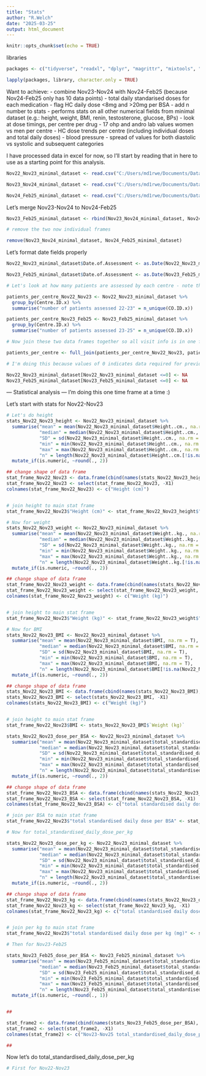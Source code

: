 ```yaml
---
title: "Stats"
author: "R.Welch"
date: "2025-03-25"
output: html_document
---
```


```r
knitr::opts_chunk$set(echo = TRUE)
```

libraries
```r
packages <- c("tidyverse", "readxl", "dplyr", "magrittr", "mixtools", "emmeans", "readr","data.table", "lubridate", "ggplot2", "skimr", "ggstatsplot","summarytools", "knitr", "here", "ggthemes", "Amelia", "tidyr", "naniar", "stringr", "janitor")

lapply(packages, library, character.only = TRUE)
```

Want to achieve:
- combine Nov23-Nov24 with Nov24-Feb25 (because Nov24-Feb25 only has 10 data points)
- total daily standarised doses for each medication
- flag HC daily dose <8mg and >20mg per BSA
- add n number to stats
- performs stats on all other numerical fields from minimal dataset (e.g.: height,         weight, BMI, renin, testosterone, glucose, BPs)
- look at dose timings, per centre per drug
- 17 ohp and andro lab values women vs men per centre
- HC dose trends per centre (including individual doses and total daily doses)
- blood pressure - spread of values for both diastolic vs systolic and subsequent        categories

I have processed data in excel for now, so I'll start by reading that in here to use as a starting point for this analysis.


```r
Nov22_Nov23_minimal_dataset <- read.csv("C:/Users/md1rwe/Documents/Data extractions from I-CAH/Feb 2025/SDM_stats/data/Nov22-Nov23.csv", header=T, na.strings= c("", "NA"))

Nov23_Nov24_minimal_dataset <- read.csv("C:/Users/md1rwe/Documents/Data extractions from I-CAH/Feb 2025/SDM_stats/data/Nov23-Nov24.csv", header=T, na.strings= c("", "NA"))

Nov24_Feb25_minimal_dataset <- read.csv("C:/Users/md1rwe/Documents/Data extractions from I-CAH/Feb 2025/SDM_stats/data/Feb25-Nov24.csv", header=T, na.strings= c("", "NA"))
```


Let's merge Nov23-Nov24 to Nov24-Feb25
```r
Nov23_Feb25_minimal_dataset <- rbind(Nov23_Nov24_minimal_dataset, Nov24_Feb25_minimal_dataset)

# remove the two now individual frames

remove(Nov23_Nov24_minimal_dataset, Nov24_Feb25_minimal_dataset)
```

Let's format date fields properly
```r
Nov22_Nov23_minimal_dataset$Date.of.Assessment <- as.Date(Nov22_Nov23_minimal_dataset$Date.of.Assessment, format = "%d/%m/%Y")

Nov23_Feb25_minimal_dataset$Date.of.Assessment <- as.Date(Nov23_Feb25_minimal_dataset$Date.of.Assessment, format = "%d/%m/%Y")
```

```r
# Let's look at how many patients are assessed by each centre - note that this is different from the number of patients recruited (because not every patient has necessarily been assessed). If a patient has NOT been assessed then there will be NO ENTRY into SDM registry for that patient, therefore they are, for all intents and purposes, non-existent in this analysis since there is no record of them.

patients_per_centre_Nov22_Nov23 <- Nov22_Nov23_minimal_dataset %>%
  group_by(Centre.ID.x) %>%
  summarise("number of patients assessed 22-23" = n_unique(CO.ID.x))

patients_per_centre_Nov23_Feb25 <- Nov23_Feb25_minimal_dataset %>%
  group_by(Centre.ID.x) %>%
  summarise("number of patients assessed 23-25" = n_unique(CO.ID.x))  

# Now join these two data frames together so all visit info is in one frame

patients_per_centre <- full_join(patients_per_centre_Nov22_Nov23, patients_per_centre_Nov23_Feb25, by = "Centre.ID.x")
```

```r
# I'm doing this because values of 0 indicates data required for previous arithmetic (done in excel) is missing.

Nov22_Nov23_minimal_dataset[Nov22_Nov23_minimal_dataset <=0] <- NA
Nov23_Feb25_minimal_dataset[Nov23_Feb25_minimal_dataset <=0] <- NA
```


--- Statistical analysis ---
I'm doing this one time frame at a time :)

Let's start with stats for Nov22-Nov23

```r
# Let's do height
stats_Nov22_Nov23_height <- Nov22_Nov23_minimal_dataset %>%
  summarise("mean" = mean(Nov22_Nov23_minimal_dataset$Height..cm., na.rm = T),
            "median" = median(Nov22_Nov23_minimal_dataset$Height..cm., na.rm = T),
            "SD" = sd(Nov22_Nov23_minimal_dataset$Height..cm., na.rm = T),
            "min" = min(Nov22_Nov23_minimal_dataset$Height..cm., na.rm = T),
            "max" = max(Nov22_Nov23_minimal_dataset$Height..cm., na.rm = T),
            "n" = length(Nov22_Nov23_minimal_dataset$Height..cm.[!is.na(Nov22_Nov23_minimal_dataset$Height..cm.)])) %>%
  mutate_if(is.numeric, ~round(., 2))

## change shape of data frame
stat_frame_Nov22_Nov23 <- data.frame(cbind(names(stats_Nov22_Nov23_height), t(stats_Nov22_Nov23_height)))
stat_frame_Nov22_Nov23 <- select(stat_frame_Nov22_Nov23, -X1)
colnames(stat_frame_Nov22_Nov23) <- c("Height (cm)")


# join height to main stat frame
stat_frame_Nov22_Nov23$"Height (cm)" <- stat_frame_Nov22_Nov23_height$"Height (cm)"
```

```r
# Now for weight
stats_Nov22_Nov23_weight <- Nov22_Nov23_minimal_dataset %>%
  summarise("mean" = mean(Nov22_Nov23_minimal_dataset$Weight..kg., na.rm = T),
            "median" = median(Nov22_Nov23_minimal_dataset$Weight..kg., na.rm = T),
            "SD" = sd(Nov22_Nov23_minimal_dataset$Weight..kg., na.rm = T),
            "min" = min(Nov22_Nov23_minimal_dataset$Weight..kg., na.rm = T),
            "max" = max(Nov22_Nov23_minimal_dataset$Weight..kg., na.rm = T),
            "n" = length(Nov22_Nov23_minimal_dataset$Weight..kg.[!is.na(Nov22_Nov23_minimal_dataset$Weight..kg.)])) %>%
  mutate_if(is.numeric, ~round(., 2))

## change shape of data frame
stat_frame_Nov22_Nov23_weight <- data.frame(cbind(names(stats_Nov22_Nov23_weight), t(stats_Nov22_Nov23_weight)))
stat_frame_Nov22_Nov23_weight <- select(stat_frame_Nov22_Nov23_weight, -X1)
colnames(stat_frame_Nov22_Nov23_weight) <- c("Weight (kg)")


# join height to main stat frame
stat_frame_Nov22_Nov23$"Weight (kg)" <- stat_frame_Nov22_Nov23_weight$"Weight (kg)"
```

```r
# Now for BMI
stats_Nov22_Nov23_BMI <- Nov22_Nov23_minimal_dataset %>%
  summarise("mean" = mean(Nov22_Nov23_minimal_dataset$BMI, na.rm = T),
            "median" = median(Nov22_Nov23_minimal_dataset$BMI, na.rm = T),
            "SD" = sd(Nov22_Nov23_minimal_dataset$BMI, na.rm = T),
            "min" = min(Nov22_Nov23_minimal_dataset$BMI, na.rm = T),
            "max" = max(Nov22_Nov23_minimal_dataset$BMI, na.rm = T),
            "n" = length(Nov22_Nov23_minimal_dataset$BMI[!is.na(Nov22_Nov23_minimal_dataset$BMI)])) %>%
  mutate_if(is.numeric, ~round(., 2))

## change shape of data frame
stats_Nov22_Nov23_BMI <- data.frame(cbind(names(stats_Nov22_Nov23_BMI), t(stats_Nov22_Nov23_BMI)))
stats_Nov22_Nov23_BMI <- select(stats_Nov22_Nov23_BMI, -X1)
colnames(stats_Nov22_Nov23_BMI) <- c("Weight (kg)")


# join height to main stat frame
stat_frame_Nov22_Nov23$BMI <- stats_Nov22_Nov23_BMI$`Weight (kg)`
```

```r
stats_Nov22_Nov23_dose_per_BSA <- Nov22_Nov23_minimal_dataset %>%
  summarise("mean" = mean(Nov22_Nov23_minimal_dataset$total_standardised_daily_dose_per_BSA, na.rm = T),
            "median" = median(Nov22_Nov23_minimal_dataset$total_standardised_daily_dose_per_BSA, na.rm = T),
            "SD" = sd(Nov22_Nov23_minimal_dataset$total_standardised_daily_dose_per_BSA, na.rm = T),
            "min" = min(Nov22_Nov23_minimal_dataset$total_standardised_daily_dose_per_BSA, na.rm = T),
            "max" = max(Nov22_Nov23_minimal_dataset$total_standardised_daily_dose_per_BSA, na.rm = T),
            "n" = length(Nov22_Nov23_minimal_dataset$total_standardised_daily_dose_per_BSA[!is.na(Nov22_Nov23_minimal_dataset$total_standardised_daily_dose_per_BSA)])) %>%
  mutate_if(is.numeric, ~round(., 2))

## change shape of data frame
stat_frame_Nov22_Nov23_BSA <- data.frame(cbind(names(stats_Nov22_Nov23_dose_per_BSA), t(stats_Nov22_Nov23_dose_per_BSA)))
stat_frame_Nov22_Nov23_BSA <- select(stat_frame_Nov22_Nov23_BSA, -X1)
colnames(stat_frame_Nov22_Nov23_BSA) <- c("total standardised daily dose per BSA (mg)")

# join per BSA to main stat frame
stat_frame_Nov22_Nov23$"total standardised daily dose per BSA" <- stat_frame_Nov22_Nov23_BSA$"total standardised daily dose per BSA (mg)"
```

```r
# Now for total_standardised_daily_dose_per_kg

stats_Nov22_Nov23_dose_per_kg <- Nov22_Nov23_minimal_dataset %>%
  summarise("mean" = mean(Nov22_Nov23_minimal_dataset$total_standardised_daily_dose_per_kg, na.rm = T),
            "median" = median(Nov22_Nov23_minimal_dataset$total_standardised_daily_dose_per_kg, na.rm = T),
            "SD" = sd(Nov22_Nov23_minimal_dataset$total_standardised_daily_dose_per_kg, na.rm = T),
            "min" = min(Nov22_Nov23_minimal_dataset$total_standardised_daily_dose_per_kg, na.rm = T),
            "max" = max(Nov22_Nov23_minimal_dataset$total_standardised_daily_dose_per_kg, na.rm = T),
            "n" = length(Nov22_Nov23_minimal_dataset$total_standardised_daily_dose_per_kg[!is.na(Nov22_Nov23_minimal_dataset$total_standardised_daily_dose_per_kg)])) %>%
  mutate_if(is.numeric, ~round(., 2))

## change shape of data frame
stat_frame_Nov22_Nov23_kg <- data.frame(cbind(names(stats_Nov22_Nov23_dose_per_kg), t(stats_Nov22_Nov23_dose_per_kg)))
stat_frame_Nov22_Nov23_kg <- select(stat_frame_Nov22_Nov23_kg, -X1)
colnames(stat_frame_Nov22_Nov23_kg) <- c("total standardised daily dose per kg (mg)")


# join per kg to main stat frame
stat_frame_Nov22_Nov23$"total standardised daily dose per kg (mg)" <- stat_frame_Nov22_Nov23_kg$`total standardised daily dose per kg (mg)`
```


















```r
# Then for Nov23-Feb25

stats_Nov23_Feb25_dose_per_BSA <- Nov23_Feb25_minimal_dataset %>%
  summarise("mean" = mean(Nov23_Feb25_minimal_dataset$total_standardised_daily_dose_per_BSA, na.rm = T),
            "median" = median(Nov23_Feb25_minimal_dataset$total_standardised_daily_dose_per_BSA, na.rm = T),
            "SD" = sd(Nov23_Feb25_minimal_dataset$total_standardised_daily_dose_per_BSA, na.rm = T),
            "min" = min(Nov23_Feb25_minimal_dataset$total_standardised_daily_dose_per_BSA, na.rm = T),
            "max" = max(Nov23_Feb25_minimal_dataset$total_standardised_daily_dose_per_BSA, na.rm = T),
            "n" = length(Nov23_Feb25_minimal_dataset$total_standardised_daily_dose_per_BSA[!is.na(Nov23_Feb25_minimal_dataset$total_standardised_daily_dose_per_BSA)])) %>%
  mutate_if(is.numeric, ~round(., 1))


##

stat_frame2 <- data.frame(cbind(names(stats_Nov23_Feb25_dose_per_BSA), t(stats_Nov23_Feb25_dose_per_BSA)))
stat_frame2 <- select(stat_frame2, -X1)
colnames(stat_frame2) <- c("Nov23-Nov25 total_standardised_daily_dose_per_BSA")

##
```


Now let's do total_standardised_daily_dose_per_kg
```{r: stats - total_standardised_daily_dose_per_kg}
# First for Nov22-Nov23




```









